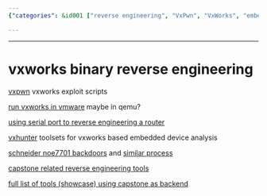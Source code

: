 ```yaml
---
{"categories": &id001 ["reverse engineering", "VxPwn", "VxWorks", "embedded devices analysis", "VxHunter", "NOE7701", "device backdoors"], "category": "Reverse Engineering", "date": "2022-12-05 07:47:42", "description": "Capstone is a versatile tool used for reverse engineering, particularly in the analysis of VxPwn exploits and VxWorks-based embedded devices. With its compatibility with VxHunter, it facilitates in-depth examination of these systems. Additionally, Capstone can reveal hidden backdoors within NOE7701 devices.", "tags": *id001, "title": "vxworks binary reverse engineering"}

---
```


------

# vxworks binary reverse engineering

[vxpwn](https://github.com/knownsec/VxPwn) vxworks exploit scripts

[run vxworks in vmware](https://blog.katastros.com/a?ID=00200-501cc04d-5cf6-40d6-a5e0-d3845de9cc3a) maybe in qemu?

[using serial port to reverse engineering a router](https://blog.quarkslab.com/reverse-engineering-a-vxworks-os-based-router.html)

[vxhunter](https://github.com/PAGalaxyLab/vxhunter) toolsets for vxworks based embedded device analysis

[schneider noe7701 backdoors](http://kabeor.cn/%E6%96%BD%E8%80%90%E5%BE%B7NOE77101%E4%BB%A5%E5%A4%AA%E7%BD%91%E6%A8%A1%E5%9D%97%E5%9B%BA%E4%BB%B6%E9%80%86%E5%90%91%E5%8F%8A%E5%90%8E%E9%97%A8%E6%8C%96%E6%8E%98/#%E9%87%8D%E6%9E%84%E7%AC%A6%E5%8F%B7%E8%A1%A8) and [similar process](https://myfzy.top/2019/10/29/%E6%8E%A7%E5%88%B6%E5%99%A8%E5%9B%BA%E4%BB%B6%E9%80%86%E5%90%91%E5%88%86%E6%9E%90%E5%AE%9E%E8%B7%B5/)

[capstone related reverse engineering tools](https://awesomeopensource.com/projects/capstone/reverse-engineering)

[full list of tools (showcase) using capstone as backend](https://www.capstone-engine.org/showcase.html)



